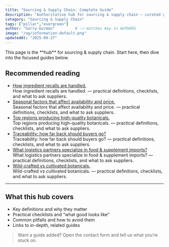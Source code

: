 ```yaml
---
title: "Sourcing & Supply Chain: Complete Guide"
description: "Authoritative hub for sourcing & supply chain — curated guides, checklists, and definitions."
category: "Sourcing & Supply Chain"
tags: ["pillar","evergreen"]
author: "harry-burman"         # 👈 matches key in AUTHORS
image: "/og/information-default.png"
updatedAt: "2025-09-27"
---
```


<Callout type="tip">
This page is the **hub** for sourcing & supply chain. Start here, then dive into the focused guides below.
</Callout>

## Recommended reading

- [How ingredient recalls are handled.](/information/how-ingredient-recalls-are-handled)  
  How ingredient recalls are handled. — practical definitions, checklists, and what to ask suppliers.
- [Seasonal factors that affect availability and price.](/information/seasonal-factors-that-affect-availability-and-price)  
  Seasonal factors that affect availability and price. — practical definitions, checklists, and what to ask suppliers.
- [Top regions producing high-quality botanicals.](/information/top-regions-producing-high-quality-botanicals)  
  Top regions producing high-quality botanicals. — practical definitions, checklists, and what to ask suppliers.
- [Traceability: how far back should buyers go?](/information/traceability-how-far-back-should-buyers-go)  
  Traceability: how far back should buyers go? — practical definitions, checklists, and what to ask suppliers.
- [What logistics partners specialize in food & supplement imports?](/information/what-logistics-partners-specialize-in-food-supplement-imports)  
  What logistics partners specialize in food & supplement imports? — practical definitions, checklists, and what to ask suppliers.
- [Wild-crafted vs cultivated botanicals.](/information/wild-crafted-vs-cultivated-botanicals)  
  Wild-crafted vs cultivated botanicals. — practical definitions, checklists, and what to ask suppliers.

---

## What this hub covers

- Key definitions and why they matter
- Practical checklists and “what good looks like”
- Common pitfalls and how to avoid them
- Links to in-depth, related guides

> Want a guide added? Open the contact form and tell us what you’re stuck on.

